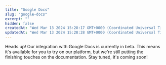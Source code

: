 ```yaml
---
title: "Google Docs"
slug: "google-docs"
excerpt: ""
hidden: false
createdAt: "Wed Mar 13 2024 15:28:17 GMT+0000 (Coordinated Universal Time)"
updatedAt: "Wed Mar 13 2024 15:28:28 GMT+0000 (Coordinated Universal Time)"
---
```

Heads up! Our integration with Google Docs is currently in beta.  This means it's available for you to try on our platform, but we're still putting the finishing touches on the documentation. Stay tuned, it's coming soon!
